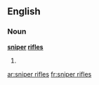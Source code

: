 ==English==

===Noun===
'''[[sniper]] [[rifles]]'''

# {{plural of|sniper rifle}}

[[ar:sniper rifles]]
[[fr:sniper rifles]]